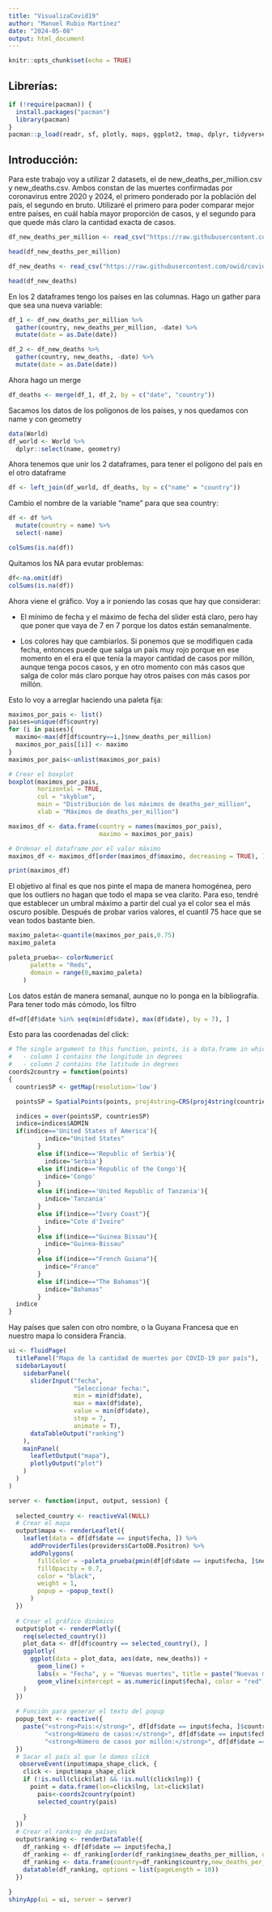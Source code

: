 ---
title: "VisualizaCovid19"
author: "Manuel Rubio Martínez"
date: "2024-05-08"
output: html_document
---

```{r setup, include=FALSE}
knitr::opts_chunk$set(echo = TRUE)
```

## Librerías:

```{r}
if (!require(pacman)) {
  install.packages("pacman")
  library(pacman)
}
pacman::p_load(readr, sf, plotly, maps, ggplot2, tmap, dplyr, tidyverse, leaflet, shiny, sp,rworldmap,DT)
```




## Introducción:

Para este trabajo voy a utilizar 2 datasets, el de new_deaths_per_million.csv y new_deaths.csv. Ambos constan de las muertes confirmadas por coronavirus entre 2020 y 2024, el primero ponderado por la población del país, el segundo en bruto. Utilizaré el primero para poder comparar mejor entre países, en cuál había mayor proporción de casos, y el segundo para que quede más claro la cantidad exacta de casos.

```{r}
df_new_deaths_per_million <- read_csv("https://raw.githubusercontent.com/owid/covid-19-data/master/public/data/cases_deaths/new_deaths_per_million.csv")
```
```{r}
head(df_new_deaths_per_million)
```


```{r}
df_new_deaths <- read_csv("https://raw.githubusercontent.com/owid/covid-19-data/master/public/data/cases_deaths/new_deaths.csv")

```


```{r}
head(df_new_deaths)
```

En los 2 dataframes tengo los países en las columnas. Hago un gather para que sea una nueva variable:

```{r}
df_1 <- df_new_deaths_per_million %>%
  gather(country, new_deaths_per_million, -date) %>%
  mutate(date = as.Date(date))

df_2 <- df_new_deaths %>%
  gather(country, new_deaths, -date) %>%
  mutate(date = as.Date(date))
```

Ahora hago un merge

```{r}
df_deaths <- merge(df_1, df_2, by = c("date", "country"))
```


Sacamos los datos de los polígonos de los países, y nos quedamos con name y con geometry

```{r}
data(World)
df_world <- World %>%
  dplyr::select(name, geometry)
```

Ahora tenemos que unir los 2 dataframes, para tener el polígono del país en el otro dataframe

```{r}
df <- left_join(df_world, df_deaths, by = c("name" = "country"))
```

Cambio el nombre de la variable "name" para que sea country:

```{r}
df <- df %>%
  mutate(country = name) %>%
  select(-name)
```



```{r}
colSums(is.na(df))
```
Quitamos los NA para evutar problemas:

```{r}
df<-na.omit(df)
colSums(is.na(df))
```

Ahora viene el gráfico. Voy a ir poniendo las cosas que hay que considerar:

- El mínimo de fecha y el máximo de fecha del slider está claro, pero hay que poner que vaya de 7 en 7 porque los datos están semanalmente.

- Los colores hay que cambiarlos. Si ponemos que se modifiquen cada fecha, entonces puede que salga un país muy rojo porque en ese momento en el era el que tenía la mayor cantidad de casos por millón, aunque tenga pocos casos, y en otro momento con más casos que salga de color más claro porque hay otros países con más casos por millón.

Esto lo voy a arreglar haciendo una paleta fija:


```{r}
maximos_por_pais <- list()
paises=unique(df$country)
for (i in paises){
  maximo<-max(df[df$country==i,]$new_deaths_per_million)
  maximos_por_pais[[i]] <- maximo
}
maximos_por_pais<-unlist(maximos_por_pais)
```

```{r}
# Crear el boxplot
boxplot(maximos_por_pais, 
        horizontal = TRUE,
        col = "skyblue",
        main = "Distribución de los máximos de deaths_per_million",
        xlab = "Máximos de deaths_per_million")
```

```{r}
maximos_df <- data.frame(country = names(maximos_por_pais),
                         maximo = maximos_por_pais)

# Ordenar el dataframe por el valor máximo
maximos_df <- maximos_df[order(maximos_df$maximo, decreasing = TRUE), ]

print(maximos_df)

```

El objetivo al final es que nos pinte el mapa de manera homogénea, pero que los outliers no hagan que todo el mapa se vea clarito. Para eso, tendré que establecer un umbral máximo a partir del cual ya el color sea el más oscuro posible. Después de probar varios valores, el cuantil 75 hace que se vean todos bastante bien.


```{r}
maximo_paleta<-quantile(maximos_por_pais,0.75)
maximo_paleta
```


```{r}


paleta_prueba<- colorNumeric(
      palette = "Reds", 
      domain = range(0,maximo_paleta)
    )
```



Los datos están de manera semanal, aunque no lo ponga en la bibliografía. Para tener todo más cómodo, los filtro

```{r}
df=df[df$date %in% seq(min(df$date), max(df$date), by = 7), ]
```




Esto para las coordenadas del click:

```{r}
# The single argument to this function, points, is a data.frame in which:
#   - column 1 contains the longitude in degrees
#   - column 2 contains the latitude in degrees
coords2country = function(points)
{  
  countriesSP <- getMap(resolution='low')

  pointsSP = SpatialPoints(points, proj4string=CRS(proj4string(countriesSP)))  

  indices = over(pointsSP, countriesSP)
  indice=indices$ADMIN  
  if(indice=='United States of America'){
          indice="United States"
        }
        else if(indice=='Republic of Serbia'){
          indice='Serbia'}
        else if(indice=='Republic of the Congo'){
          indice='Congo'
        }
        else if(indice=='United Republic of Tanzania'){
          indice='Tanzania'
        }
        else if(indice=="Ivory Coast"){
          indice="Cote d'Ivoire"
        }
        else if(indice=="Guinea Bissau"){
          indice="Guinea-Bissau"
        }
        else if(indice=="French Guiana"){
          indice="France"
        }
        else if(indice=="The Bahamas"){
          indice="Bahamas"
        }
  indice
}
```

Hay países que salen con otro nombre, o la Guyana Francesa que en nuestro mapa lo considera Francia.


```{r}
ui <- fluidPage(
  titlePanel("Mapa de la cantidad de muertes por COVID-19 por país"),
  sidebarLayout(
    sidebarPanel(
      sliderInput("fecha",
                  "Seleccionar fecha:",
                  min = min(df$date),
                  max = max(df$date),
                  value = min(df$date),
                  step = 7,
                  animate = T),
      dataTableOutput("ranking")
    ),
    mainPanel(
      leafletOutput("mapa"),
      plotlyOutput("plot")
    )
  )
)

server <- function(input, output, session) {
  
  selected_country <- reactiveVal(NULL)
  # Crear el mapa
  output$mapa <- renderLeaflet({
    leaflet(data = df[df$date == input$fecha, ]) %>%
      addProviderTiles(providers$CartoDB.Positron) %>%
      addPolygons(
        fillColor = ~paleta_prueba(pmin(df[df$date == input$fecha, ]$new_deaths_per_million, maximo_paleta)),
        fillOpacity = 0.7,
        color = "black",
        weight = 1,
        popup = ~popup_text()
      )
  })
  
  # Crear el gráfico dinámico
  output$plot <- renderPlotly({
    req(selected_country())
    plot_data <- df[df$country == selected_country(), ]
    ggplotly(
      ggplot(data = plot_data, aes(date, new_deaths)) +
        geom_line() +
        labs(x = "Fecha", y = "Nuevas muertes", title = paste("Nuevas muertes en", selected_country()))+
        geom_vline(xintercept = as.numeric(input$fecha), color = "red", linetype = "dashed", alpha = 0.5)
    )
  })
  
  # Función para generar el texto del popup
  popup_text <- reactive({
    paste("<strong>País:</strong>", df[df$date == input$fecha, ]$country, "<br>",
          "<strong>Número de casos:</strong>", df[df$date == input$fecha, ]$new_deaths, "<br>",
          "<strong>Número de casos por millón:</strong>", df[df$date == input$fecha, ]$new_deaths_per_million)
  })
  # Sacar el país al que le damos click
   observeEvent(input$mapa_shape_click, {
    click <- input$mapa_shape_click
    if (!is.null(click$lat) && !is.null(click$lng)) {
      point = data.frame(lon=click$lng, lat=click$lat)
        pais<-coords2country(point)
        selected_country(pais)
        
    }
  })
  # Crear el ranking de países
  output$ranking <- renderDataTable({
    df_ranking <- df[df$date == input$fecha,]
    df_ranking <- df_ranking[order(df_ranking$new_deaths_per_million, decreasing = TRUE),]
    df_ranking <- data.frame(country=df_ranking$country,new_deaths_per_million=df_ranking$new_deaths_per_million)
    datatable(df_ranking, options = list(pageLength = 10))
  })
  
}
shinyApp(ui = ui, server = server)

```



